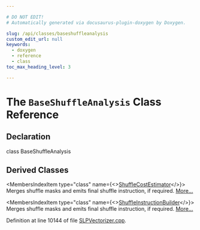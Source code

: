 ```yaml
---

# DO NOT EDIT!
# Automatically generated via docusaurus-plugin-doxygen by Doxygen.

slug: /api/classes/baseshuffleanalysis
custom_edit_url: null
keywords:
  - doxygen
  - reference
  - class
toc_max_heading_level: 3

---
```





# The `BaseShuffleAnalysis` Class Reference

<DoxygenPage pluginConfig={pluginConfig}>



## Declaration

<CodeBlock>class BaseShuffleAnalysis</CodeBlock>

## Derived Classes

<MembersIndex>

<MembersIndexItem
  type="class"
  name={<><a href="/docs/api/classes/boupslp/shufflecostestimator">ShuffleCostEstimator</a></>}>
Merges shuffle masks and emits final shuffle instruction, if required. <a href="/docs/api/classes/boupslp/shufflecostestimator/#details">More...</a>
</MembersIndexItem>

<MembersIndexItem
  type="class"
  name={<><a href="/docs/api/classes/boupslp/shuffleinstructionbuilder">ShuffleInstructionBuilder</a></>}>
Merges shuffle masks and emits final shuffle instruction, if required. <a href="/docs/api/classes/boupslp/shuffleinstructionbuilder/#details">More...</a>
</MembersIndexItem>

</MembersIndex>


Definition at line 10144 of file <a href="/docs/api/files/lib/lib/transforms/lib/transforms/vectorize/slpvectorizer-cpp">SLPVectorizer.cpp</a>.

</DoxygenPage>
